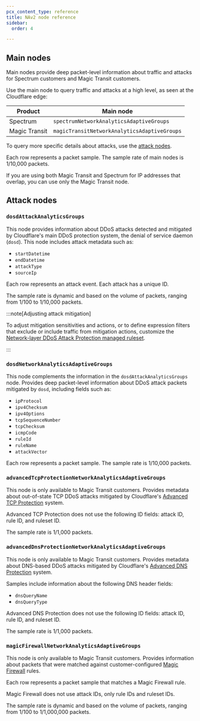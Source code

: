 ```yaml
---
pcx_content_type: reference
title: NAv2 node reference
sidebar:
  order: 4

---
```


## Main nodes

Main nodes provide deep packet-level information about traffic and attacks for Spectrum customers and Magic Transit customers.

Use the main node to query traffic and attacks at a high level, as seen at the Cloudflare edge:

| Product       | Main node                                    |
| ------------- | -------------------------------------------- |
| Spectrum      | `spectrumNetworkAnalyticsAdaptiveGroups`     |
| Magic Transit | `magicTransitNetworkAnalyticsAdaptiveGroups` |

To query more specific details about attacks, use the [attack nodes](#attack-nodes).

Each row represents a packet sample. The sample rate of main nodes is 1/10,000 packets.

If you are using both Magic Transit and Spectrum for IP addresses that overlap, you can use only the Magic Transit node.

## Attack nodes

### `dosdAttackAnalyticsGroups`

This node provides information about DDoS attacks detected and mitigated by Cloudflare's main DDoS protection system, the denial of service daemon (`dosd`). This node includes attack metadata such as:

* `startDatetime`
* `endDatetime`
* `attackType`
* `sourceIp`

Each row represents an attack event. Each attack has a unique ID.

The sample rate is dynamic and based on the volume of packets, ranging from 1/100 to 1/10,000 packets.

:::note[Adjusting attack mitigation]


To adjust mitigation sensitivities and actions, or to define expression filters that exclude or include traffic from mitigation actions, customize the [Network-layer DDoS Attack Protection managed ruleset](/ddos-protection/managed-rulesets/network/).


:::

### `dosdNetworkAnalyticsAdaptiveGroups`

This node complements the information in the `dosdAttackAnalyticsGroups` node. Provides deep packet-level information about DDoS attack packets mitigated by `dosd`, including fields such as:

* `ipProtocol`
* `ipv4Checksum`
* `ipv4Options`
* `tcpSequenceNumber`
* `tcpChecksum`
* `icmpCode`
* `ruleId`
* `ruleName`
* `attackVector`

Each row represents a packet sample. The sample rate is 1/10,000 packets.

### `advancedTcpProtectionNetworkAnalyticsAdaptiveGroups`

This node is only available to Magic Transit customers. Provides metadata about out-of-state TCP DDoS attacks mitigated by Cloudflare's [Advanced TCP Protection](/ddos-protection/advanced-ddos-systems/overview/advanced-tcp-protection/) system.

Advanced TCP Protection does not use the following ID fields: attack ID, rule ID, and ruleset ID.

The sample rate is 1/1,000 packets.

### `advancedDnsProtectionNetworkAnalyticsAdaptiveGroups`

This node is only available to Magic Transit customers. Provides metadata about DNS-based DDoS attacks mitigated by Cloudflare's [Advanced DNS Protection](/ddos-protection/advanced-ddos-systems/overview/advanced-dns-protection/) system. 

Samples include information about the following DNS header fields:

- `dnsQueryName`
- `dnsQueryType`

Advanced DNS Protection does not use the following ID fields: attack ID, rule ID, and ruleset ID.

The sample rate is 1/1,000 packets.

### `magicFirewallNetworkAnalyticsAdaptiveGroups`

This node is only available to Magic Transit customers. Provides information about packets that were matched against customer-configured [Magic Firewall](/magic-firewall/) rules.

Each row represents a packet sample that matches a Magic Firewall rule.

Magic Firewall does not use attack IDs, only rule IDs and ruleset IDs.

The sample rate is dynamic and based on the volume of packets, ranging from 1/100 to 1/1,000,000 packets.
